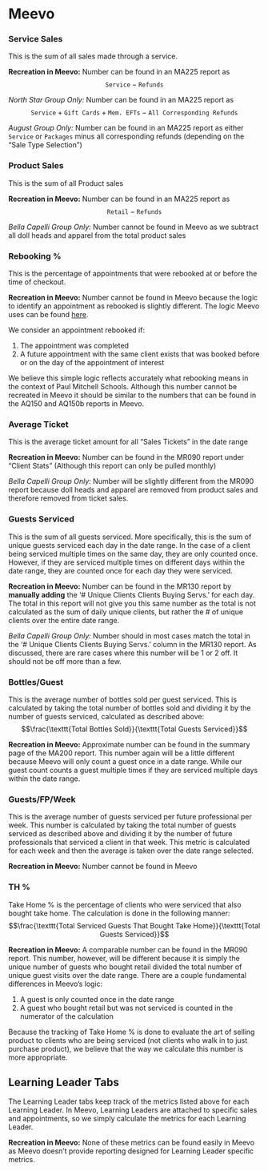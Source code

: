 # Meevo {#meevo-overview}

### Service Sales

This is the sum of all sales made through a service.

**Recreation in Meevo:** Number can be found in an MA225 report as $$\texttt{Service} - \texttt{Refunds}$$

*North Star Group Only:* Number can be found in an MA225 report as $$\texttt{Service} + \texttt{Gift Cards} + \texttt{Mem. EFTs} - \texttt{All Corresponding Refunds}$$

*August Group Only:* Number can be found in an MA225 report as either $\texttt{Service}$ or $\texttt{Packages}$ minus all corresponding refunds (depending on the "Sale Type Selection")

### Product Sales

This is the sum of all Product sales

**Recreation in Meevo:** Number can be found in an MA225 report as $$\texttt{Retail} - \texttt{Refunds}$$

*Bella Capelli Group Only:* Number cannot be found in Meevo as we subtract all doll heads and apparel from the total product sales

### Rebooking % {#rebooking-descrip}

This is the percentage of appointments that were rebooked at or before the time of checkout.

**Recreation in Meevo:** Number cannot be found in Meevo because the logic to identify an appointment as rebooked is slightly different. The logic Meevo uses can be found [here](https://docs.meevo.com/multi-location/MoreInfo/RebookRules.htm?rhhlterm=rebooks%20rebooking%20rebook%20rebooked&rhsearch=rebook).

We consider an appointment rebooked if:

1.  The appointment was completed
2.  A future appointment with the same client exists that was booked before or on the day of the appointment of interest

We believe this simple logic reflects accurately what rebooking means in the context of Paul Mitchell Schools. Although this number cannot be recreated in Meevo it should be similar to the numbers that can be found in the AQ150 and AQ150b reports in Meevo.

### Average Ticket

This is the average ticket amount for all "Sales Tickets" in the date range

**Recreation in Meevo:** Number can be found in the MR090 report under "Client Stats" (Although this report can only be pulled monthly)

*Bella Capelli Group Only:* Number will be slightly different from the MR090 report because doll heads and apparel are removed from product sales and therefore removed from ticket sales.

### Guests Serviced

This is the sum of all guests serviced. More specifically, this is the sum of unique guests serviced each day in the date range. In the case of a client being serviced multiple times on the same day, they are only counted once. However, if they are serviced multiple times on different days within the date range, they are counted once for each day they were serviced.

**Recreation in Meevo:** Number can be found in the MR130 report by **manually adding** the '\# Unique Clients Clients Buying Servs.' for each day. The total in this report will not give you this same number as the total is not calculated as the sum of daily unique clients, but rather the \# of unique clients over the entire date range.

*Bella Capelli Group Only:* Number should in most cases match the total in the '\# Unique Clients Clients Buying Servs.' column in the MR130 report. As discussed, there are rare cases where this number will be 1 or 2 off. It should not be off more than a few.

### Bottles/Guest

This is the average number of bottles sold per guest serviced. This is calculated by taking the total number of bottles sold and dividing it by the number of guests serviced, calculated as described above: $$\frac{\texttt{Total Bottles Sold}}{\texttt{Total Guests Serviced}}$$

**Recreation in Meevo:** Approximate number can be found in the summary page of the MA200 report. This number again will be a little different because Meevo will only count a guest once in a date range. While our guest count counts a guest multiple times if they are serviced multiple days within the date range.

### Guests/FP/Week

This is the average number of guests serviced per future professional per week. This number is calculated by taking the total number of guests serviced as described above and dividing it by the number of future professionals that serviced a client in that week. This metric is calculated for each week and then the average is taken over the date range selected.

**Recreation in Meevo:** Number cannot be found in Meevo

### TH %

Take Home % is the percentage of clients who were serviced that also bought take home. The calculation is done in the following manner:
$$\frac{\texttt{Total Serviced Guests That Bought Take Home}}{\texttt{Total Guests Serviced}}$$

**Recreation in Meevo:** A comparable number can be found in the MR090 report. This number, however, will be different because it is simply the unique number of guests who bought retail divided the total number of unique guest visits over the date range. There are a couple fundamental differences in Meevo's logic:

1. A guest is only counted once in the date range
2. A guest who bought retail but was not serviced is counted in the numerator of the calculation

Because the tracking of Take Home % is done to evaluate the art of selling product to clients who are being serviced (not clients who walk in to just purchase product), we believe that the way we calculate this number is more appropriate. 

## Learning Leader Tabs {.unnumbered}

The Learning Leader tabs keep track of the metrics listed above for each Learning Leader. In Meevo, Learning Leaders are attached to specific sales and appointments, so we simply calculate the metrics for each Learning Leader.

**Recreation in Meevo:** None of these metrics can be found easily in Meevo as Meevo doesn't provide reporting designed for Learning Leader specific metrics.
